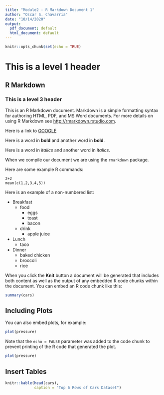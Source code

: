 ```yaml
---
title: "Module2 - R Markdown Document 1"
author: "Oscar S. Chavarria"
date: "10/14/2020"
output:
  pdf_document: default
  html_document: default
---
```


```r
knitr::opts_chunk$set(echo = TRUE)
```

# This is a level 1 header

## R Markdown

### This is a level 3 header

This is an R Markdown document. Markdown is a simple formatting syntax for authoring HTML, PDF, and MS Word documents. For more details on using R Markdown see <http://rmarkdown.rstudio.com>.

Here is a link to [GOOGLE](http://google.com)


Here is a word in **bold** and another word in __bold__.

Here is a word in *italics* and another word in *italics*.

When we compile our document we are using the `rmarkdown` package. 

Here are some example R commands: 

```
2+2
mean(c(1,2,3,4,5))
```

Here is an example of a non-numbered list: 

* Breakfast
    - food
        + eggs
        + toast
        + bacon
    - drink
        + apple juice
* Lunch
    - taco
* Dinner
    - baked chicken
    - broccoli
    - rice 
    
    
        
When you click the **Knit** button a document will be generated that includes both content as well as the output of any embedded R code chunks within the document. You can embed an R code chunk like this:

```r
summary(cars)
```

## Including Plots

You can also embed plots, for example:

```r
plot(pressure)
```

Note that the `echo = FALSE` parameter was added to the code chunk to prevent printing of the R code that generated the plot.

```r
plot(pressure)
```



## Insert Tables

```r
knitr::kable(head(cars),
             caption = "Top 6 Rows of Cars Dataset")
```

